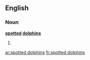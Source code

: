 ==English==

===Noun===
'''[[spotted]] [[dolphin]]s'''

# {{plural of|[[spotted dolphin]]}}

[[ar:spotted dolphins]]
[[fr:spotted dolphins]]